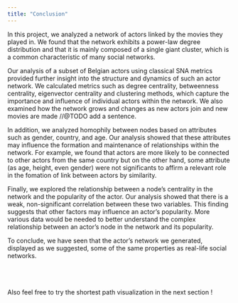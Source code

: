 ```yaml
---
title: "Conclusion"
---
```


In this project, we analyzed a network of actors linked by the movies they played in. We found that the network exhibits a power-law degree distribution and that it is mainly composed of a single giant cluster, which is a common characteristic of many social networks.

Our analysis of a subset of Belgian actors using classical SNA metrics provided further insight into the structure and dynamics of such an actor network. We calculated metrics such as degree centrality, betweenness centrality, eigenvector centrality and clustering methods, which capture the importance and influence of individual actors within the network. 
We also examined how the network grows and changes as new actors join and new movies are made //@TODO add a sentence. 

In addition, we analyzed homophily between nodes based on attributes such as gender, country, and age. Our analysis showed that these attributes may influence the formation and maintenance of relationships within the network. For example, we found that actors are more likely to be connected to other actors from the same country but on the other hand, some attribute (as age, height, even gender) were not significants to affirm a relevant role in the fomation of link between actors by similarity. 

Finally, we explored the relationship between a node's centrality in the network and the popularity of the actor. Our analysis showed that there is a weak, non-significant correlation between these two variables. This finding suggests that other factors may influence an actor's popularity. More various data would be needed to better understand the complex relationship between an actor's node in the network and its popularity.

To conclude, we have seen that the actor's network we generated, displayed as we suggested, some of the same properties as real-life social networks.

\
\
\
Also feel free to try the shortest path visualization in the next section !